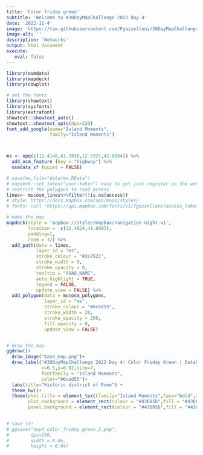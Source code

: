 ```yaml
---
title: 'Color friday green'
subtitle: 'Welcome to #30DayMapChallenge 2022 day 4'
date: '2022-11-4'
image: 'https://raw.githubusercontent.com/Fgazzelloni/30DayMapChallenge/master/2022/day4_color_friday_green/day4_color_friday_green.png'
image-alt: ''
description: 'Networks'
output: html_document
execute: 
   eval: false
---
```



```r

library(osmdata)
library(mapdeck)
library(cowplot)

# set the fonts
library(showtext)
library(sysfonts)
library(extrafont)
showtext::showtext_auto()
showtext::showtext_opts(dpi=320)
font_add_google(name="Island Moments",
                family="Island Moments")



ms <- opq(c(12.4146,41.7836,12.5327,42.0064)) %>% 
  add_osm_feature (key = "highway") %>%
  osmdata_sf (quiet = FALSE)

# save(ms,file="data/ms.RData")
# mapdeck::set_token("your-token") easy to get just register on the web-site mapbox.com
# restrict the polygons to road access
lines<- ms$osm_lines%>%filter(!is.na(access))
# style: https://docs.mapbox.com/api/maps/styles/
# fonts: curl "https://api.mapbox.com/fonts/v1/fgazzelloni?access_token=pk.eyJ1IjoiZmdhenplbGxvbmkiLCJhIjoiY2w5enphdHR3MGtkMjN2bnZja2s1eWRuaCJ9.akYCOcUXC7OJ7PkF1JZ86A

# make the map
mapdeck(style = 'mapbox://styles/mapbox/navigation-night-v1',
        location =  c(12.4924,41.8903),
        padding=1,
        zoom = 12) %>%
  add_path(data = lines,
           layer_id = "ms",
           stroke_colour = "#2e7521",
           stroke_width = 0,
           stroke_opacity = 0,
           tooltip = "ROAD_NAME",
           auto_highlight = TRUE,
           legend = FALSE,
           update_view = FALSE) %>%
  add_polygon(data = ms$osm_polygons,
              layer_id = "ms",
              stroke_colour = "#6ced55",
              stroke_width = 20,
              stroke_opacity = 200,
              fill_opacity = 0,
              update_view = FALSE) 


# draw the map
ggdraw()+
  draw_image("base_map.png")+
  draw_label("#30DayMapChallenge 2022 Day 4: Color Friday Green | DataSource: osmdata Rome, Italy | Map: Federica Gazzelloni (@fgazzelloni)",
             x=0.5,y=0.02,size=7,
             fontfamily = "Island Moments",
             color="#6ced55")+
  labs(title="Historic district of Rome") + 
  theme_bw()+
  theme(plot.title = element_text(family="Island Moments",face="bold",color="#6ced55"),
        plot.background = element_rect(colour = "#43605b",fill = "#43605b"),
        panel.background = element_rect(colour = "#43605b",fill = "#43605b")) 
 

# save it! 
# ggsave("day4_color_friday_green_2.png",
#        dpi=200,
#        width = 8.86,
#        height = 6.04)
```
